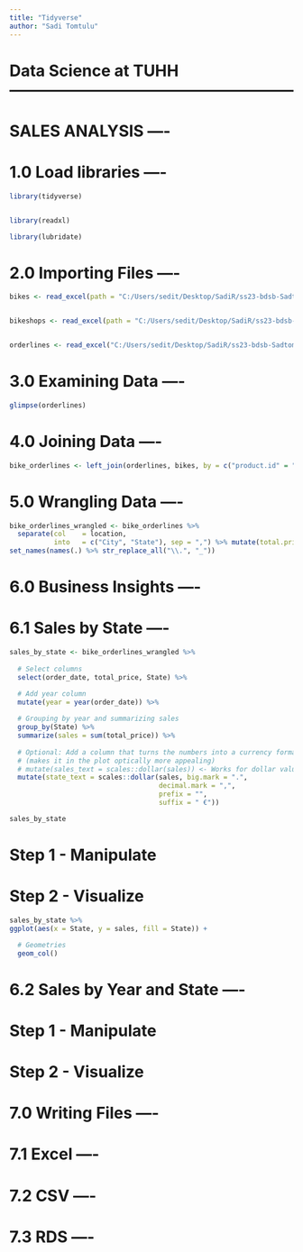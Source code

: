 ```yaml
---
title: "Tidyverse"
author: "Sadi Tomtulu"
---
```


# Data Science at TUHH ------------------------------------------------------
# SALES ANALYSIS ----

# 1.0 Load libraries ----

```r
library(tidyverse)


library(readxl)

library(lubridate)
```

# 2.0 Importing Files ----

```r
bikes <- read_excel(path = "C:/Users/sedit/Desktop/SadiR/ss23-bdsb-Sadtom98/content/01_journal/01_tidyverse_files/Bikes/01_bike_sales/01_raw_data/bikes.xlsx")


bikeshops <- read_excel(path = "C:/Users/sedit/Desktop/SadiR/ss23-bdsb-Sadtom98/content/01_journal/01_tidyverse_files/Bikes/01_bike_sales/01_raw_data/bikeshops.xlsx")


orderlines <- read_excel("C:/Users/sedit/Desktop/SadiR/ss23-bdsb-Sadtom98/content/01_journal/01_tidyverse_files/Bikes/01_bike_sales/01_raw_data/orderlines.xlsx")
```

# 3.0 Examining Data ----

```r
glimpse(orderlines)
```

# 4.0 Joining Data ----

```r
bike_orderlines <- left_join(orderlines, bikes, by = c("product.id" = "bike.id")) %>% left_join(bikeshops, by = c("customer.id" = "bikeshop.id"))
```

# 5.0 Wrangling Data ----

```r
bike_orderlines_wrangled <- bike_orderlines %>%
  separate(col    = location,
           into   = c("City", "State"), sep = ",") %>% mutate(total.price = price * quantity) %>%
set_names(names(.) %>% str_replace_all("\\.", "_"))
```

# 6.0 Business Insights ----
# 6.1 Sales by State ----



```r
sales_by_state <- bike_orderlines_wrangled %>%
 
  # Select columns
  select(order_date, total_price, State) %>%

  # Add year column
  mutate(year = year(order_date)) %>%
 
  # Grouping by year and summarizing sales
  group_by(State) %>% 
  summarize(sales = sum(total_price)) %>%
 
  # Optional: Add a column that turns the numbers into a currency format 
  # (makes it in the plot optically more appealing)
  # mutate(sales_text = scales::dollar(sales)) <- Works for dollar values
  mutate(state_text = scales::dollar(sales, big.mark = ".", 
                                     decimal.mark = ",", 
                                     prefix = "", 
                                     suffix = " €"))

sales_by_state
```


# Step 1 - Manipulate

# Step 2 - Visualize


```r
sales_by_state %>%
ggplot(aes(x = State, y = sales, fill = State)) +

  # Geometries
  geom_col()
```


# 6.2 Sales by Year and State ----

# Step 1 - Manipulate

# Step 2 - Visualize



# 7.0 Writing Files ----

# 7.1 Excel ----

# 7.2 CSV ----

# 7.3 RDS ----

